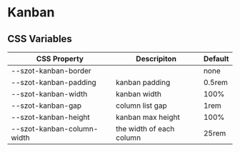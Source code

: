 
<Meta title="Components/Kanban/Css Variables" />

# Kanban

## CSS Variables

| CSS Property               | Descripiton              | Default |
| -------------------------- | ------------------------ | ------- |
| --szot-kanban-border       |                          | none    |
| --szot-kanban-padding      | kanban padding           | 0.5rem  |
| --szot-kanban-width        | kanban width             | 100%    |
| --szot-kanban-gap          | column list gap          | 1rem    |
| --szot-kanban-height       | kanban max height        | 100%    |
| --szot-kanban-column-width | the width of each column | 25rem   |
